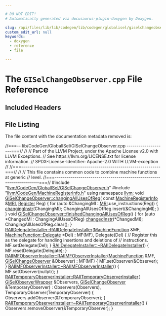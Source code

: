 ```yaml
---

# DO NOT EDIT!
# Automatically generated via docusaurus-plugin-doxygen by Doxygen.

slug: /api/files/lib/lib/codegen/lib/codegen/globalisel/giselchangeobserver-cpp
custom_edit_url: null
keywords:
  - doxygen
  - reference
  - file

---
```





# The `GISelChangeObserver.cpp` File Reference

<DoxygenPage pluginConfig={pluginConfig}>



## Included Headers

<IncludesList>
<IncludesListItem
  filePath="llvm/CodeGen/GlobalISel/GISelChangeObserver.h"
  permalink="/docs/api/files/include/include/llvm/include/llvm/codegen/include/llvm/codegen/globalisel/giselchangeobserver-h"
  isLocal="true" />
<IncludesListItem
  filePath="llvm/CodeGen/MachineRegisterInfo.h"
  permalink="/docs/api/files/include/include/llvm/include/llvm/codegen/machineregisterinfo-h"
  isLocal="true" />
</IncludesList>


## File Listing

The file content with the documentation metadata removed is:

<ProgramListing>

<Link id="l00001" /><CodeLine lineNumber="1"><Highlight kind="comment">//===-- lib/CodeGen/GlobalISel/GISelChangeObserver.cpp --------------------===//</Highlight><Highlight kind="normal"></Highlight></CodeLine>
<Link id="l00002" /><CodeLine lineNumber="2"><Highlight kind="normal"></Highlight><Highlight kind="comment">//</Highlight><Highlight kind="normal"></Highlight></CodeLine>
<Link id="l00003" /><CodeLine lineNumber="3"><Highlight kind="normal"></Highlight><Highlight kind="comment">// Part of the LLVM Project, under the Apache License v2.0 with LLVM Exceptions.</Highlight><Highlight kind="normal"></Highlight></CodeLine>
<Link id="l00004" /><CodeLine lineNumber="4"><Highlight kind="normal"></Highlight><Highlight kind="comment">// See https://llvm.org/LICENSE.txt for license information.</Highlight><Highlight kind="normal"></Highlight></CodeLine>
<Link id="l00005" /><CodeLine lineNumber="5"><Highlight kind="normal"></Highlight><Highlight kind="comment">// SPDX-License-Identifier: Apache-2.0 WITH LLVM-exception</Highlight><Highlight kind="normal"></Highlight></CodeLine>
<Link id="l00006" /><CodeLine lineNumber="6"><Highlight kind="normal"></Highlight><Highlight kind="comment">//</Highlight><Highlight kind="normal"></Highlight></CodeLine>
<Link id="l00007" /><CodeLine lineNumber="7"><Highlight kind="normal"></Highlight><Highlight kind="comment">//===----------------------------------------------------------------------===//</Highlight><Highlight kind="normal"></Highlight></CodeLine>
<Link id="l00008" /><CodeLine lineNumber="8"><Highlight kind="normal"></Highlight><Highlight kind="comment">//</Highlight><Highlight kind="normal"></Highlight></CodeLine>
<Link id="l00009" /><CodeLine lineNumber="9"><Highlight kind="normal"></Highlight><Highlight kind="comment">// This file constains common code to combine machine functions at generic</Highlight><Highlight kind="normal"></Highlight></CodeLine>
<Link id="l00010" /><CodeLine lineNumber="10"><Highlight kind="normal"></Highlight><Highlight kind="comment">// level.</Highlight><Highlight kind="normal"></Highlight></CodeLine>
<Link id="l00011" /><CodeLine lineNumber="11"><Highlight kind="normal"></Highlight><Highlight kind="comment">//===----------------------------------------------------------------------===//</Highlight><Highlight kind="normal"></Highlight></CodeLine>
<Link id="l00012" /><CodeLine lineNumber="12"><Highlight kind="normal"></Highlight></CodeLine>
<Link id="l00013" /><CodeLine lineNumber="13"><Highlight kind="normal"></Highlight><Highlight kind="preprocessor">#include &quot;<a href="/docs/api/files/include/include/llvm/include/llvm/codegen/include/llvm/codegen/globalisel/giselchangeobserver-h">llvm/CodeGen/GlobalISel/GISelChangeObserver.h</a>&quot;</Highlight><Highlight kind="normal"></Highlight></CodeLine>
<Link id="l00014" /><CodeLine lineNumber="14"><Highlight kind="normal"></Highlight><Highlight kind="preprocessor">#include &quot;<a href="/docs/api/files/include/include/llvm/include/llvm/codegen/machineregisterinfo-h">llvm/CodeGen/MachineRegisterInfo.h</a>&quot;</Highlight><Highlight kind="normal"></Highlight></CodeLine>
<Link id="l00015" /><CodeLine lineNumber="15"><Highlight kind="normal"></Highlight></CodeLine>
<Link id="l00016" /><CodeLine lineNumber="16"><Highlight kind="normal"></Highlight><Highlight kind="keyword">using namespace </Highlight><Highlight kind="normal"><a href="/docs/api/namespaces/llvm">llvm</a>;</Highlight></CodeLine>
<Link id="l00017" /><CodeLine lineNumber="17"><Highlight kind="normal"></Highlight></CodeLine>
<Link id="l00018" /><CodeLine lineNumber="18" lineLink="/docs/api/classes/llvm/giselchangeobserver/#ae260ef07f27a4b7f76496d9929bbb317"><Highlight kind="normal"></Highlight><Highlight kind="keywordtype">void</Highlight><Highlight kind="normal"> <a href="/docs/api/classes/llvm/giselchangeobserver/#ae260ef07f27a4b7f76496d9929bbb317">GISelChangeObserver::changingAllUsesOfReg</a>(</Highlight></CodeLine>
<Link id="l00019" /><CodeLine lineNumber="19"><Highlight kind="normal">    </Highlight><Highlight kind="keyword">const</Highlight><Highlight kind="normal"> <a href="/docs/api/classes/llvm/machineregisterinfo">MachineRegisterInfo</a> &amp;<a href="/docs/api/files/lib/lib/target/lib/target/aarch64/aarch64advsimdscalarpass-cpp/#aacd2ab195054a3e6a74bfbb9d5d571c8">MRI</a>, <a href="/docs/api/classes/llvm/register">Register</a> Reg) &#123;</Highlight></CodeLine>
<Link id="l00020" /><CodeLine lineNumber="20"><Highlight kind="normal">  </Highlight><Highlight kind="keywordflow">for</Highlight><Highlight kind="normal"> (</Highlight><Highlight kind="keyword">auto</Highlight><Highlight kind="normal"> &amp;ChangingMI : <a href="/docs/api/files/lib/lib/target/lib/target/aarch64/aarch64advsimdscalarpass-cpp/#aacd2ab195054a3e6a74bfbb9d5d571c8">MRI</a>.use&#95;instructions(Reg)) &#123;</Highlight></CodeLine>
<Link id="l00021" /><CodeLine lineNumber="21"><Highlight kind="normal">    <a href="/docs/api/classes/llvm/giselchangeobserver/#a1f637715070a99aa4140444e12697f9a">changingInstr</a>(ChangingMI);</Highlight></CodeLine>
<Link id="l00022" /><CodeLine lineNumber="22"><Highlight kind="normal">    ChangingAllUsesOfReg.insert(&amp;ChangingMI);</Highlight></CodeLine>
<Link id="l00023" /><CodeLine lineNumber="23"><Highlight kind="normal">  &#125;</Highlight></CodeLine>
<Link id="l00024" /><CodeLine lineNumber="24"><Highlight kind="normal">&#125;</Highlight></CodeLine>
<Link id="l00025" /><CodeLine lineNumber="25"><Highlight kind="normal"></Highlight></CodeLine>
<Link id="l00026" /><CodeLine lineNumber="26" lineLink="/docs/api/classes/llvm/giselchangeobserver/#a274ff6e49f7c082a254920495943be57"><Highlight kind="normal"></Highlight><Highlight kind="keywordtype">void</Highlight><Highlight kind="normal"> <a href="/docs/api/classes/llvm/giselchangeobserver/#a274ff6e49f7c082a254920495943be57">GISelChangeObserver::finishedChangingAllUsesOfReg</a>() &#123;</Highlight></CodeLine>
<Link id="l00027" /><CodeLine lineNumber="27"><Highlight kind="normal">  </Highlight><Highlight kind="keywordflow">for</Highlight><Highlight kind="normal"> (</Highlight><Highlight kind="keyword">auto</Highlight><Highlight kind="normal"> &#42;ChangedMI : ChangingAllUsesOfReg)</Highlight></CodeLine>
<Link id="l00028" /><CodeLine lineNumber="28"><Highlight kind="normal">    <a href="/docs/api/classes/llvm/giselchangeobserver/#a45a05a932f80f51023592ff5131d56a5">changedInstr</a>(&#42;ChangedMI);</Highlight></CodeLine>
<Link id="l00029" /><CodeLine lineNumber="29"><Highlight kind="normal">  ChangingAllUsesOfReg.clear();</Highlight></CodeLine>
<Link id="l00030" /><CodeLine lineNumber="30"><Highlight kind="normal">&#125;</Highlight></CodeLine>
<Link id="l00031" /><CodeLine lineNumber="31"><Highlight kind="normal"></Highlight></CodeLine>
<Link id="l00032" /><CodeLine lineNumber="32" lineLink="/docs/api/classes/llvm/raiidelegateinstaller/#ab548661fe36e3611f49fd9e3651d259c"><Highlight kind="normal"><a href="/docs/api/classes/llvm/raiidelegateinstaller/#ab548661fe36e3611f49fd9e3651d259c">RAIIDelegateInstaller::RAIIDelegateInstaller</a>(<a href="/docs/api/classes/llvm/machinefunction">MachineFunction</a> &amp;MF,</Highlight></CodeLine>
<Link id="l00033" /><CodeLine lineNumber="33"><Highlight kind="normal">                                             <a href="/docs/api/classes/llvm/machinefunction/delegate">MachineFunction::Delegate</a> &#42;Del)</Highlight></CodeLine>
<Link id="l00034" /><CodeLine lineNumber="34"><Highlight kind="normal">    : MF(MF), Delegate(Del) &#123;</Highlight></CodeLine>
<Link id="l00035" /><CodeLine lineNumber="35"><Highlight kind="normal">  </Highlight><Highlight kind="comment">// Register this as the delegate for handling insertions and deletions of</Highlight><Highlight kind="normal"></Highlight></CodeLine>
<Link id="l00036" /><CodeLine lineNumber="36"><Highlight kind="normal">  </Highlight><Highlight kind="comment">// instructions.</Highlight><Highlight kind="normal"></Highlight></CodeLine>
<Link id="l00037" /><CodeLine lineNumber="37"><Highlight kind="normal">  MF.setDelegate(Del);</Highlight></CodeLine>
<Link id="l00038" /><CodeLine lineNumber="38"><Highlight kind="normal">&#125;</Highlight></CodeLine>
<Link id="l00039" /><CodeLine lineNumber="39"><Highlight kind="normal"></Highlight></CodeLine>
<Link id="l00040" /><CodeLine lineNumber="40" lineLink="/docs/api/classes/llvm/raiidelegateinstaller/#a7e1b3576bf63300eedf5d39664888cad"><Highlight kind="normal"><a href="/docs/api/classes/llvm/raiidelegateinstaller/#a7e1b3576bf63300eedf5d39664888cad">RAIIDelegateInstaller::~RAIIDelegateInstaller</a>() &#123; MF.resetDelegate(Delegate); &#125;</Highlight></CodeLine>
<Link id="l00041" /><CodeLine lineNumber="41"><Highlight kind="normal"></Highlight></CodeLine>
<Link id="l00042" /><CodeLine lineNumber="42" lineLink="/docs/api/classes/llvm/raiimfobserverinstaller/#ad4d317d14d2fcf6cf4fb86c1a3615c09"><Highlight kind="normal"><a href="/docs/api/classes/llvm/raiimfobserverinstaller/#ad4d317d14d2fcf6cf4fb86c1a3615c09">RAIIMFObserverInstaller::RAIIMFObserverInstaller</a>(<a href="/docs/api/classes/llvm/machinefunction">MachineFunction</a> &amp;MF,</Highlight></CodeLine>
<Link id="l00043" /><CodeLine lineNumber="43"><Highlight kind="normal">                                                 <a href="/docs/api/classes/llvm/giselchangeobserver">GISelChangeObserver</a> &amp;Observer)</Highlight></CodeLine>
<Link id="l00044" /><CodeLine lineNumber="44"><Highlight kind="normal">    : MF(MF) &#123;</Highlight></CodeLine>
<Link id="l00045" /><CodeLine lineNumber="45"><Highlight kind="normal">  MF.setObserver(&amp;Observer);</Highlight></CodeLine>
<Link id="l00046" /><CodeLine lineNumber="46"><Highlight kind="normal">&#125;</Highlight></CodeLine>
<Link id="l00047" /><CodeLine lineNumber="47"><Highlight kind="normal"></Highlight></CodeLine>
<Link id="l00048" /><CodeLine lineNumber="48" lineLink="/docs/api/classes/llvm/raiimfobserverinstaller/#aa10a498c7ae549e6c7090d17ef135ce5"><Highlight kind="normal"><a href="/docs/api/classes/llvm/raiimfobserverinstaller/#aa10a498c7ae549e6c7090d17ef135ce5">RAIIMFObserverInstaller::~RAIIMFObserverInstaller</a>() &#123; MF.setObserver(</Highlight><Highlight kind="keyword">nullptr</Highlight><Highlight kind="normal">); &#125;</Highlight></CodeLine>
<Link id="l00049" /><CodeLine lineNumber="49"><Highlight kind="normal"></Highlight></CodeLine>
<Link id="l00050" /><CodeLine lineNumber="50" lineLink="/docs/api/classes/llvm/raiitemporaryobserverinstaller/#aed70766e41d5d22fd03d2b7fd1b6fd39"><Highlight kind="normal"><a href="/docs/api/classes/llvm/raiitemporaryobserverinstaller/#aed70766e41d5d22fd03d2b7fd1b6fd39">RAIITemporaryObserverInstaller::RAIITemporaryObserverInstaller</a>(</Highlight></CodeLine>
<Link id="l00051" /><CodeLine lineNumber="51"><Highlight kind="normal">    <a href="/docs/api/classes/llvm/giselobserverwrapper">GISelObserverWrapper</a> &amp;Observers, <a href="/docs/api/classes/llvm/giselchangeobserver">GISelChangeObserver</a> &amp;TemporaryObserver)</Highlight></CodeLine>
<Link id="l00052" /><CodeLine lineNumber="52"><Highlight kind="normal">    : Observers(Observers), TemporaryObserver(TemporaryObserver) &#123;</Highlight></CodeLine>
<Link id="l00053" /><CodeLine lineNumber="53"><Highlight kind="normal">  Observers.addObserver(&amp;TemporaryObserver);</Highlight></CodeLine>
<Link id="l00054" /><CodeLine lineNumber="54"><Highlight kind="normal">&#125;</Highlight></CodeLine>
<Link id="l00055" /><CodeLine lineNumber="55"><Highlight kind="normal"></Highlight></CodeLine>
<Link id="l00056" /><CodeLine lineNumber="56" lineLink="/docs/api/classes/llvm/raiitemporaryobserverinstaller/#a51bff6e59f6e99c18eb25d4e51c0c686"><Highlight kind="normal"><a href="/docs/api/classes/llvm/raiitemporaryobserverinstaller/#a51bff6e59f6e99c18eb25d4e51c0c686">RAIITemporaryObserverInstaller::~RAIITemporaryObserverInstaller</a>() &#123;</Highlight></CodeLine>
<Link id="l00057" /><CodeLine lineNumber="57"><Highlight kind="normal">  Observers.removeObserver(&amp;TemporaryObserver);</Highlight></CodeLine>
<Link id="l00058" /><CodeLine lineNumber="58"><Highlight kind="normal">&#125;</Highlight></CodeLine>

</ProgramListing>


</DoxygenPage>
